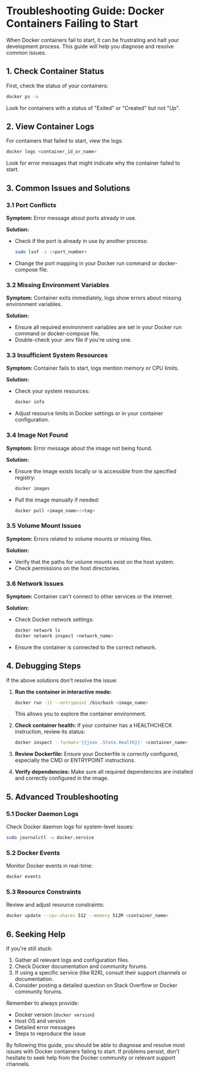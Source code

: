 # Troubleshooting Guide: Docker Containers Failing to Start

When Docker containers fail to start, it can be frustrating and halt your development process. This guide will help you diagnose and resolve common issues.

## 1. Check Container Status

First, check the status of your containers:

```bash
docker ps -a
```

Look for containers with a status of "Exited" or "Created" but not "Up".

## 2. View Container Logs

For containers that failed to start, view the logs:

```bash
docker logs <container_id_or_name>
```

Look for error messages that might indicate why the container failed to start.

## 3. Common Issues and Solutions

### 3.1 Port Conflicts

**Symptom:** Error message about ports already in use.

**Solution:**
- Check if the port is already in use by another process:
  ```bash
  sudo lsof -i :<port_number>
  ```
- Change the port mapping in your Docker run command or docker-compose file.

### 3.2 Missing Environment Variables

**Symptom:** Container exits immediately, logs show errors about missing environment variables.

**Solution:**
- Ensure all required environment variables are set in your Docker run command or docker-compose file.
- Double-check your .env file if you're using one.

### 3.3 Insufficient System Resources

**Symptom:** Container fails to start, logs mention memory or CPU limits.

**Solution:**
- Check your system resources:
  ```bash
  docker info
  ```
- Adjust resource limits in Docker settings or in your container configuration.

### 3.4 Image Not Found

**Symptom:** Error message about the image not being found.

**Solution:**
- Ensure the image exists locally or is accessible from the specified registry:
  ```bash
  docker images
  ```
- Pull the image manually if needed:
  ```bash
  docker pull <image_name>:<tag>
  ```

### 3.5 Volume Mount Issues

**Symptom:** Errors related to volume mounts or missing files.

**Solution:**
- Verify that the paths for volume mounts exist on the host system.
- Check permissions on the host directories.

### 3.6 Network Issues

**Symptom:** Container can't connect to other services or the internet.

**Solution:**
- Check Docker network settings:
  ```bash
  docker network ls
  docker network inspect <network_name>
  ```
- Ensure the container is connected to the correct network.

## 4. Debugging Steps

If the above solutions don't resolve the issue:

1. **Run the container in interactive mode:**
   ```bash
   docker run -it --entrypoint /bin/bash <image_name>
   ```
   This allows you to explore the container environment.

2. **Check container health:**
   If your container has a HEALTHCHECK instruction, review its status:
   ```bash
   docker inspect --format='{{json .State.Health}}' <container_name>
   ```

3. **Review Dockerfile:**
   Ensure your Dockerfile is correctly configured, especially the CMD or ENTRYPOINT instructions.

4. **Verify dependencies:**
   Make sure all required dependencies are installed and correctly configured in the image.

## 5. Advanced Troubleshooting

### 5.1 Docker Daemon Logs

Check Docker daemon logs for system-level issues:

```bash
sudo journalctl -u docker.service
```

### 5.2 Docker Events

Monitor Docker events in real-time:

```bash
docker events
```

### 5.3 Resource Constraints

Review and adjust resource constraints:

```bash
docker update --cpu-shares 512 --memory 512M <container_name>
```

## 6. Seeking Help

If you're still stuck:

1. Gather all relevant logs and configuration files.
2. Check Docker documentation and community forums.
3. If using a specific service (like R2R), consult their support channels or documentation.
4. Consider posting a detailed question on Stack Overflow or Docker community forums.

Remember to always provide:
- Docker version (`docker version`)
- Host OS and version
- Detailed error messages
- Steps to reproduce the issue

By following this guide, you should be able to diagnose and resolve most issues with Docker containers failing to start. If problems persist, don't hesitate to seek help from the Docker community or relevant support channels.
